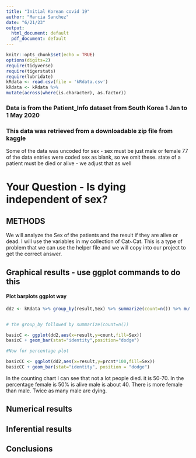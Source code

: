 ```yaml
---
title: "Initial Korean covid 19"
author: "Marcia Sanchez"
date: "6/21/23"
output:
  html_document: default
  pdf_document: default
---
```


```r
knitr::opts_chunk$set(echo = TRUE)
options(digits=2)
require(tidyverse)
require(tigerstats)
require(lubridate)
kRdata <- read.csv(file = 'kRdata.csv')
kRdata <- kRdata %>%
mutate(across(where(is.character), as.factor))

```
### Data is from the Patient_Info dataset from South Korea 1 Jan to 1 May 2020
### This data was retrieved from a downloadable zip file from kaggle

Some of the data was uncoded for sex - sex must be just male or female
77 of the data entries were coded sex  as blank, so we omit these.
state of a patient must be died or alive - we adjust that as well   
 
 
  
# Your Question - Is dying independent of sex?

## METHODS

We will analyze the Sex of the patients and the result if they are alive or dead. I will use the variables in my collection of Cat~Cat. This is a type of problem that we can use the helper file and we will copy into our project to get the correct answer. 








## Graphical results - use ggplot commands to do this 


#### Plot barplots ggplot way
```r
dd2 <- kRdata %>% group_by(result,Sex) %>% summarize(count=n()) %>% mutate(prcnt=count/sum(count))


# the group_by followed by summarize(count=n())

basicC <- ggplot(dd2,aes(x=result,y=count,fill=Sex))
basicC + geom_bar(stat="identity",position="dodge")

#Now for percentage plot

basicCC <- ggplot(dd2,aes(x=result,y=prcnt*100,fill=Sex)) 
basicCC + geom_bar(stat="identity", position = "dodge")
```

 In the counting chart I can see that not a lot people died. it is 50-70. In the percentage female is 50% is alive male is about 40. There is more female than male. Twice as many male are dying.  





  
## Numerical results


## Inferential results 




## Conclusions

